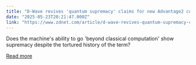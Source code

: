 ```yaml
---
title: "D-Wave revives 'quantum supremacy' claims for new Advantage2 computer"
date: "2025-05-23T20:21:47.000Z"
link: "https://www.zdnet.com/article/d-wave-revives-quantum-supremacy-claims-for-new-advantage2-computer/"
---
```


Does the machine's ability to go 'beyond classical computation' show supremacy despite the tortured history of the term?

[Read more](https://www.zdnet.com/article/d-wave-revives-quantum-supremacy-claims-for-new-advantage2-computer/)
